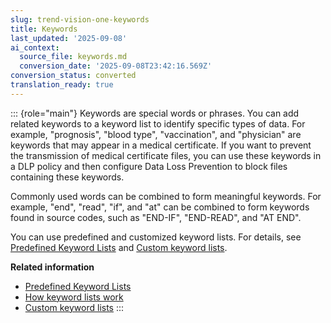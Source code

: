 ```yaml
---
slug: trend-vision-one-keywords
title: Keywords
last_updated: '2025-09-08'
ai_context:
  source_file: keywords.md
  conversion_date: '2025-09-08T23:42:16.569Z'
conversion_status: converted
translation_ready: true
---
```


::: {role="main"}
Keywords are special words or phrases. You can add related keywords to a keyword list to identify specific types of data. For example, "prognosis", "blood type", "vaccination", and "physician" are keywords that may appear in a medical certificate. If you want to prevent the transmission of medical certificate files, you can use these keywords in a DLP policy and then configure Data Loss Prevention to block files containing these keywords.

Commonly used words can be combined to form meaningful keywords. For example, "end", "read", "if", and "at" can be combined to form keywords found in source codes, such as "END-IF", "END-READ", and "AT END".

You can use predefined and customized keyword lists. For details, see [Predefined Keyword Lists](predefined-keyword-lists.mdx) and [Custom keyword lists](custom-keyword-lists.mdx).

**Related information**

- [Predefined Keyword Lists](predefined-keyword-lists.mdx)
- [How keyword lists work](how-keyword-lists-work-2.mdx)
- [Custom keyword lists](custom-keyword-lists-2.mdx)
:::
